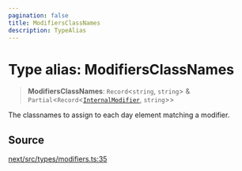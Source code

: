```yaml
---
pagination: false
title: ModifiersClassNames
description: TypeAlias
---
```


# Type alias: ModifiersClassNames

> **ModifiersClassNames**: `Record`\<`string`, `string`\> & `Partial`\<`Record`\<[`InternalModifier`](/api/next/type-aliases/InternalModifier.mdx), `string`\>\>

The classnames to assign to each day element matching a modifier.

## Source

[next/src/types/modifiers.ts:35](https://github.com/gpbl/react-day-picker/blob/575f9be39/next/src/types/modifiers.ts#L35)
